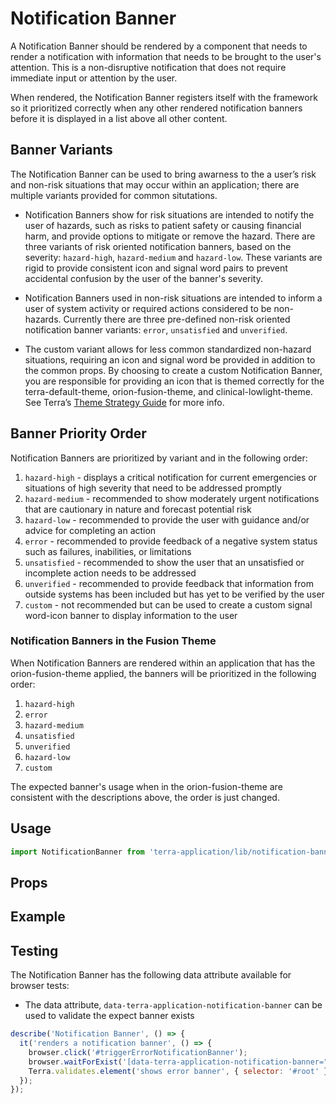
# Notification Banner

A Notification Banner should be rendered by a component that needs to render a notification with information that needs to be brought to the user's attention. This is a non-disruptive notification that does not require immediate input or attention by the user.

When rendered, the Notification Banner registers itself with the framework so it prioritized correctly when any other rendered notification banners before it is displayed in a list above all other content.

## Banner Variants

The Notification Banner can be used to bring awarness to the a user’s risk and non-risk situations that may occur within an application; there are multiple variants provided for common situtations. 

- Notification Banners show for risk situations are intended to notify the user of hazards, such as risks to patient safety or causing financial harm, and provide options to mitigate or remove the hazard. There are three variants of risk oriented notification banners, based on the severity: `hazard-high`, `hazard-medium` and `hazard-low`. These variants are rigid to provide consistent icon and signal word pairs to prevent accidental confusion by the user of the banner's severity.

- Notification Banners used in non-risk situations are intended to inform a user of system activity or required actions considered to be non-hazards. Currently there are three pre-defined non-risk oriented notification banner variants: `error`, `unsatisfied` and `unverified`.

- The custom variant allows for less common standardized non-hazard situations, requiring an icon and signal word be provided in addition to the common props. By choosing to create a custom Notification Banner, you are responsible for providing an icon that is themed correctly for the terra-default-theme, orion-fusion-theme, and clinical-lowlight-theme. See Terra’s [Theme Strategy Guide](/guides/terra-application/theme-strategy) for more info.

## Banner Priority Order

Notification Banners are prioritized by variant and in the following order:

1. `hazard-high` - displays a critical notification for current emergencies or situations of high severity that need to be addressed promptly
2. `hazard-medium` - recommended to show moderately urgent notifications that are cautionary in nature and forecast potential risk
3. `hazard-low` - recommended to provide the user with guidance and/or advice for completing an action
4. `error` - recommended to provide feedback of a negative system status such as failures, inabilities, or limitations
5. `unsatisfied` - recommended to show the user that an unsatisfied or incomplete action needs to be addressed
6. `unverified` - recommended to provide feedback that information from outside systems has been included but has yet to be verified by the user
7. `custom` - not recommended but can be used to create a custom signal word-icon banner to display information to the user

### Notification Banners in the Fusion Theme

When Notification Banners are rendered within an application that has the orion-fusion-theme applied, the banners will be prioritized in the following order:

1. `hazard-high`
2. `error`
3. `hazard-medium`
4. `unsatisfied`
5. `unverified`
6. `hazard-low`
7. `custom`

The expected banner's usage when in the orion-fusion-theme are consistent with the descriptions above, the order is just changed.

## Usage

```jsx
import NotificationBanner from 'terra-application/lib/notification-banner';
```

## Props

<PropsTable />

## Example

<NotificationBannerExample />

## Testing

The Notification Banner has the following data attribute available for browser tests:
- The data attribute, `data-terra-application-notification-banner` can be used to validate the expect banner exists

```js
describe('Notification Banner', () => {
  it('renders a notification banner', () => {
    browser.click('#triggerErrorNotificationBanner');
    browser.waitForExist('[data-terra-application-notification-banner="error]');
    Terra.validates.element('shows error banner', { selector: '#root' });
  });
});
```

